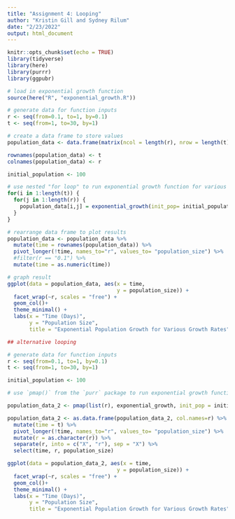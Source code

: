 ```yaml
---
title: "Assignment 4: Looping"
author: "Kristin Gill and Sydney Rilum"
date: "2/23/2022"
output: html_document
---
```


```r
knitr::opts_chunk$set(echo = TRUE)
library(tidyverse)
library(here)
library(purrr)
library(ggpubr)
```

```r
# load in exponential growth function
source(here("R", "exponential_growth.R"))

# generate data for function inputs
r <- seq(from=0.1, to=1, by=0.1)
t <- seq(from=1, to=30, by=1)

# create a data frame to store values
population_data <- data.frame(matrix(ncol = length(r), nrow = length(t)))

rownames(population_data) <- t
colnames(population_data) <- r

initial_population <- 100

# use nested "for loop" to run exponential growth function for various growth rates over thirty days
for(i in 1:length(t)) {
  for(j in 1:length(r)) {
    population_data[i,j] = exponential_growth(init_pop= initial_population, r = r[j], t=t[i])
  }
}

# rearrange data frame to plot results
population_data <- population_data %>% 
  mutate(time = rownames(population_data)) %>% 
  pivot_longer(!time, names_to="r", values_to= "population_size") %>% 
  #filter(r == "0.1") %>% 
  mutate(time = as.numeric(time))

# graph result
ggplot(data = population_data, aes(x = time,
                                   y = population_size)) +
  facet_wrap(~r, scales = "free") +
  geom_col()+
  theme_minimal() +
  labs(x = "Time (Days)", 
       y = "Population Size",
       title = "Exponential Population Growth for Various Growth Rates")
```

```r
## alternative looping

# generate data for function inputs
r <- seq(from=0.1, to=1, by=0.1)
t <- seq(from=1, to=30, by=1)

initial_population <- 100

# use `pmap()` from the `purr` package to run exponential growth function for various growth rates over thirty days

population_data_2 <- pmap(list(r), exponential_growth, init_pop = initial_population, r = r, t = t)

population_data_2 <- as.data.frame(population_data_2, col.names=r) %>% 
  mutate(time = t) %>% 
  pivot_longer(!time, names_to="r", values_to= "population_size") %>% 
  mutate(r = as.character(r)) %>% 
  separate(r, into = c("X", "r"), sep = "X") %>% 
  select(time, r, population_size)

ggplot(data = population_data_2, aes(x = time,
                                   y = population_size)) +
  facet_wrap(~r, scales = "free") +
  geom_col()+
  theme_minimal() +
  labs(x = "Time (Days)", 
       y = "Population Size",
       title = "Exponential Population Growth for Various Growth Rates")
```


